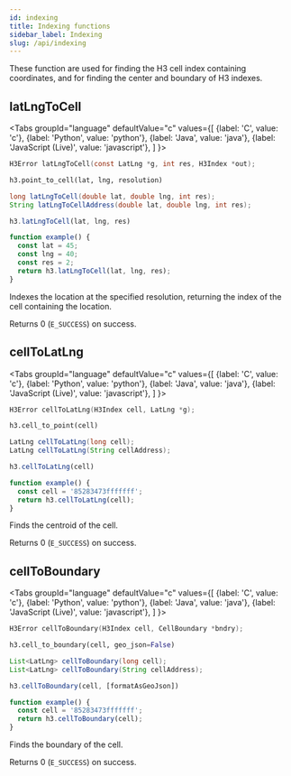 ```yaml
---
id: indexing
title: Indexing functions
sidebar_label: Indexing
slug: /api/indexing
---
```



These function are used for finding the H3 cell index containing coordinates, and for finding the center and boundary of H3 indexes.

## latLngToCell

<Tabs
  groupId="language"
  defaultValue="c"
  values={[
    {label: 'C', value: 'c'},
    {label: 'Python', value: 'python'},
    {label: 'Java', value: 'java'},
    {label: 'JavaScript (Live)', value: 'javascript'},
  ]
}>
<TabItem value="c">

```c
H3Error latLngToCell(const LatLng *g, int res, H3Index *out);
```

</TabItem>
<TabItem value="python">

```py
h3.point_to_cell(lat, lng, resolution)
```

</TabItem>
<TabItem value="java">

```java
long latLngToCell(double lat, double lng, int res);
String latLngToCellAddress(double lat, double lng, int res);
```

</TabItem>
<TabItem value="javascript">

```js
h3.latLngToCell(lat, lng, res)
```

```js live
function example() {
  const lat = 45;
  const lng = 40;
  const res = 2;
  return h3.latLngToCell(lat, lng, res);
}
```

</TabItem>
</Tabs>

Indexes the location at the specified resolution, returning the index of the cell containing the location.

Returns 0 (`E_SUCCESS`) on success.

## cellToLatLng

<Tabs
  groupId="language"
  defaultValue="c"
  values={[
    {label: 'C', value: 'c'},
    {label: 'Python', value: 'python'},
    {label: 'Java', value: 'java'},
    {label: 'JavaScript (Live)', value: 'javascript'},
  ]
}>
<TabItem value="c">

```c
H3Error cellToLatLng(H3Index cell, LatLng *g);
```

</TabItem>
<TabItem value="python">

```py
h3.cell_to_point(cell)
```

</TabItem>
<TabItem value="java">

```java
LatLng cellToLatLng(long cell);
LatLng cellToLatLng(String cellAddress);
```

</TabItem>
<TabItem value="javascript">

```js
h3.cellToLatLng(cell)
```

```js live
function example() {
  const cell = '85283473fffffff';
  return h3.cellToLatLng(cell);
}
```

</TabItem>
</Tabs>

Finds the centroid of the cell.

Returns 0 (`E_SUCCESS`) on success.

## cellToBoundary

<Tabs
  groupId="language"
  defaultValue="c"
  values={[
    {label: 'C', value: 'c'},
    {label: 'Python', value: 'python'},
    {label: 'Java', value: 'java'},
    {label: 'JavaScript (Live)', value: 'javascript'},
  ]
}>
<TabItem value="c">

```c
H3Error cellToBoundary(H3Index cell, CellBoundary *bndry);
```

</TabItem>
<TabItem value="python">

```py
h3.cell_to_boundary(cell, geo_json=False)
```

</TabItem>
<TabItem value="java">

```java
List<LatLng> cellToBoundary(long cell);
List<LatLng> cellToBoundary(String cellAddress);
```

</TabItem>
<TabItem value="javascript">

```js
h3.cellToBoundary(cell, [formatAsGeoJson])
```

```js live
function example() {
  const cell = '85283473fffffff';
  return h3.cellToBoundary(cell);
}
```

</TabItem>
</Tabs>

Finds the boundary of the cell.

Returns 0 (`E_SUCCESS`) on success.
